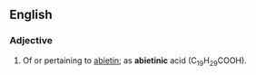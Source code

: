 ==English==

===Adjective===
{{infl|en|adjective}}

# Of or pertaining to [[abietin]]; as '''abietinic''' acid (C<sub>19</sub>H<sub>29</sub>COOH).
